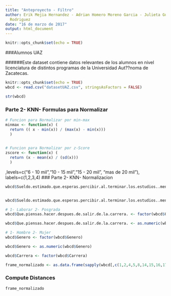 ```yaml
---
title: "Anteproyecto - Filtro"
author: Erik Mejia Hernandez - Adrian Homero Moreno Garcia - Julieta Guadalupe Ruiz
  Rodriguez
date: "16 de marzo de 2017"
output: html_document
---
```


```r
knitr::opts_chunk$set(echo = TRUE)
```


###Alumnos UAZ

######Este dataset contiene datos relevantes de los alumnos en nivel licenciatura de distintos programas de la Universidad Aut??noma de Zacatecas.

```r
knitr::opts_chunk$set(echo = TRUE)
wbcd <- read.csv("datasetUAZ.csv", stringsAsFactors = FALSE)
```


```r
str(wbcd)
```

### Parte 2- KNN- Formulas para Normalizar
```r
# Funcion para Normalizar por min-max
minmax <- function(x) (
  return (( x - min(x)) / (max(x) - min(x)))
  ) 
  

# Funcion para Normalizar por z-Score
zscore <- function(x) (
  return (x - mean(x) / (sd(x)))
  )
```
,levels=c("6 - 10 mil","10 - 15 mil","15 - 20 mil", "mas de 20 mil"), labels=c(1,2,3,4)
### Parte 2- KNN- Normalizacion
```r
wbcd$Sueldo.estimado.que.esperas.percibir.al.terminar.los.estudios..mensual. <- as.factor(wbcd$Sueldo.estimado.que.esperas.percibir.al.terminar.los.estudios..mensual.)


wbcd$Sueldo.estimado.que.esperas.percibir.al.terminar.los.estudios..mensual. <- as.numeric(wbcd$Sueldo.estimado.que.esperas.percibir.al.terminar.los.estudios..mensual.);

# 1- Laborar 2- Posgrada
wbcd$Que.piensas.hacer.despues.de.salir.de.la.carrera. <- factor(wbcd$Que.piensas.hacer.despues.de.salir.de.la.carrera.)

wbcd$Que.piensas.hacer.despues.de.salir.de.la.carrera. <- as.numeric(wbcd$Que.piensas.hacer.despues.de.salir.de.la.carrera.)

# 1- Hombre 2- Mujer
wbcd$Genero <- factor(wbcd$Genero)

wbcd$Genero <- as.numeric(wbcd$Genero)

wbcd$Carrera <- factor(wbcd$Carrera)

frame_normalizado <- as.data.frame(sapply(wbcd[,c(1,2,4,5,8,14,15,16,17,19,23)], minmax))
```


### Compute Distances
```r
frame_normalizado
```